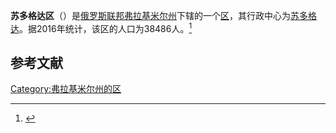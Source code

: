 {{Infobox Settlement
| official_name = 苏多格达区
| native_name = Судогодский район
| image_flag =  Flag of Sudogodsky rayon (Vladimir oblast).png 
| image_shield =   
| image_map =  Location of Sudogodsky District (Vladimir Oblast).svg 
| settlement_type = [[区_(苏联)|区]]
| subdivision_type = [[国家|国家]]
| subdivision_type1 = [[州_(俄罗斯)|州]]
| subdivision_name = {{RUS}}
| subdivision_name1 = [[弗拉基米尔州|弗拉基米尔州]]
| seat_type = 行政中心
| seat = [[苏多格达|苏多格达]]
| population_as_of=2016
| population_footnotes = <ref name=stat />
| population_total = 38486
| timezone = [[莫斯科时间|MSK]]
| utc_offset = +3
}}
'''苏多格达区'''（{{lang-ru|Судогодский район}}）是[[俄罗斯联邦|俄罗斯联邦]][[弗拉基米尔州|弗拉基米尔州]]下辖的一个[[区_(苏联)|区]]，其行政中心为[[苏多格达|苏多格达]]。据2016年统计，该区的人口为38486人。<ref name=stat>{{cite web | url = http://www.gks.ru/free_doc/doc_2016/bul_dr/mun_obr2016.rar | title = Численность населения Российской Федерации по муниципальным образованиям на 1 января 2016 года | language = ru | accessdate = 2016-12-17 | archive-date = 2019-05-13 | archive-url = https://web.archive.org/web/20190513150350/http://www.gks.ru/free_doc/doc_2016/bul_dr/mun_obr2016.rar | dead-url = no }}</ref>

== 参考文献 ==
{{reflist}}

{{Russia-stub}}

[[Category:弗拉基米尔州的区|Category:弗拉基米尔州的区]]